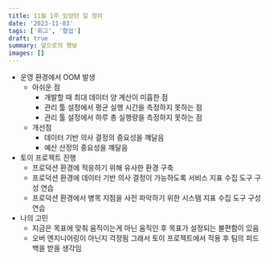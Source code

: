 ```yaml
---
title: 11월 1주 있었던 일 정리
date: '2023-11-03'
tags: ['회고', '협업']
draft: true
summary: 앞으로의 행보
images: []
---
```


- 운영 환경에서 OOM 발생
    - 아쉬운 점
        - 개발할 때 최대 데이터 양 계산이 미흡한 점
        - 관리 툴 설정에서 평균 실행 시간을 측정하지 못하는 점
        - 관리 툴 설정에서 하루 총 실행량을 측정하지 못하는 점
    - 개선점
        - 데이터 기반 의사 결정의 중요성을 꺠달음
        - 예산 산정의 중요성을 꺠달음
- 토이 프로젝트 진행
    - 프로덕션 환경에 적응하기 위해 유사한 환경 구축
    - 프로덕션 환경에 데이터 기반 의사 결정이 가능하도록 서비스 지표 수집 도구 구성 연습
    - 프로덕션 환경에서 병목 지점을 사전 파악하기 위한 시스템 지표 수집 도구 구성 연습
- 나의 고민
    - 지금은 목표에 맞춰 움직이는게 아닌 움직인 후 목표가 설정되는 불편함이 있음
    - 오버 엔지니어링이 아닌지 걱정됨 그래서 토이 프로젝트에서 적용 후 팀의 피드백을 받을 생각임
